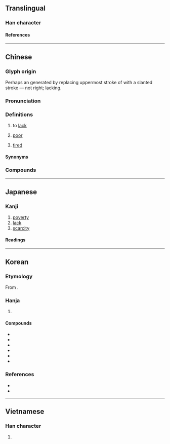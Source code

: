 {{character info}}
==Translingual==
===Han character===
{{Han char|rn=4|rad=丿|as=03|sn=4|four=20307|canj=HINO|ids=⿱丿之}}

====References====
{{Han ref|kx=0082.100|dkj=00133|hdz=10034.030|uh=4E4F}}

----

==Chinese==
{{zh-forms}}

===Glyph origin===
{{Han etym}}
Perhaps an {{liushu|i|nocap=1}} generated by replacing uppermost stroke of {{zh-l|*正|straight; right}} with a slanted stroke {{zh-l|*丿}} — not right; lacking.

===Pronunciation===
{{zh-pron
|m=fá
|c=fat6
|h=gd=fad6
|mn=hoa̍t/ha̍t
|mn_note=hoa̍t - literary; ha̍t - vernacular
|mn-t=huag8/huêg8/hêg8/hak8
|mn-t_note=huag8/huêg8 - literary (huêg8 - Chaozhou); hêg8 - vernacular (“tired”); hak8 - vernacular (“to lack”)
|mc=y
|oc=y
|cat=v,a
}}

===Definitions===
{{zh-hanzi}}

# to [[lack]]
#: {{zh-x|缺乏|to lack; to be short of}}
# [[poor]]
#: {{zh-x|貧乏|poor}}
# [[tired]]
#: {{zh-x|疲乏|tired}}

====Synonyms====
{{zh-dial|累}}

===Compounds===
{{zh-der|不乏|不乏其人|不虞匱乏|中饋乏人|乏人|乏人問津|乏倦|乏味|乏善可陳|乏困|乏地|乏手|乏月|乏桶|乏樣子|乏煤|乏用|乏角兒|乏貨|乏趣|乏頓|人困馬乏|倦乏|分身乏術|力乏兵衰|力困筋乏|勞乏|匱乏|周急繼乏|回天乏術|回生乏術|困乏|害乏|家道消乏|彈性疲乏|後繼乏人|後繼乏力|承乏|振貧濟乏|春困秋乏|欲振乏力|歇乏|消乏|疲乏|疲乏強度|空乏|窮乏|絕乏|缺乏|謝乏|貧乏|賑窮濟乏|返魂乏術|道乏|銷乏|闕乏|養乏}}

----

==Japanese==

===Kanji===
{{ja-kanji|grade=c|rs=丿04}}

# [[poverty]]
# [[lack]]
# [[scarcity]]

====Readings====
{{ja-readings
|goon=ぼう<ぼふ
|kanon=ほう<はふ
|kanyoon=ぼう<ばふ
|kun=とぼ-し.い
}}

----

==Korean==

===Etymology===
From {{der|ko|ltc|-}} {{ltc-l|乏|id=1}}.

===Hanja===
{{ko-hanja|모자라다|모자랄|핍}}

# {{hanja form of|핍|[[lack]]}}

====Compounds====
{{top3}}
* {{ko-l|결핍|[[lack]]|缺乏}}
* {{ko-l|곤핍|being [[fatigued]]|困乏}}
* {{ko-l|궁핍|[[poverty]], [[privation]]|窮乏}}
* {{ko-l|빈핍|[[poverty]]|貧乏}}
* {{ko-l|절핍|[[exhaustion]]|絶乏}}
* {{ko-l|핍혈|[[hyphema]]|乏血}}
{{bottom}}

===References===
* {{R:hanjadoc|50}}
* {{Hanja ref|nav=12238}}

----

==Vietnamese==

===Han character===
{{vi-readings|reading=phạp|rs=丿04}}

# {{rfdef|vi|sort=丿04}}